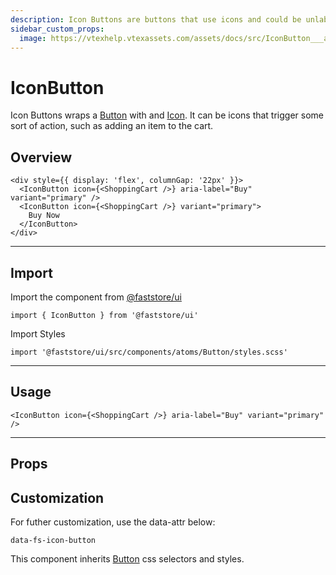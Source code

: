 ```yaml
---
description: Icon Buttons are buttons that use icons and could be unlabelled or not.
sidebar_custom_props:
  image: https://vtexhelp.vtexassets.com/assets/docs/src/IconButton___a815b0a38dda52d079b3f73784c92c6b.png
---
```



# IconButton

Icon Buttons wraps a [Button](/reference/ui/atoms/Button) with and [Icon](/reference/ui/atoms/Icon). It can be icons that trigger some sort of action, such as adding an item to the cart.

## Overview

```tsx live
<div style={{ display: 'flex', columnGap: '22px' }}>
  <IconButton icon={<ShoppingCart />} aria-label="Buy" variant="primary" />
  <IconButton icon={<ShoppingCart />} variant="primary">
    Buy Now
  </IconButton>
</div>
```

---

## Import

Import the component from <a href="https://www.faststore.dev/reference/ui/get-started-faststore-ui">@faststore/ui</a>

```tsx
import { IconButton } from '@faststore/ui'
```

Import Styles

```tsx
import '@faststore/ui/src/components/atoms/Button/styles.scss'
```

---

## Usage

```tsx live
<IconButton icon={<ShoppingCart />} aria-label="Buy" variant="primary" />
```

---

## Props

<PropsSection name="IconButton" />

## Customization

For futher customization, use the data-attr below:

`data-fs-icon-button`

This component inherits [Button](/reference/ui/atoms/Button) css selectors and styles.
